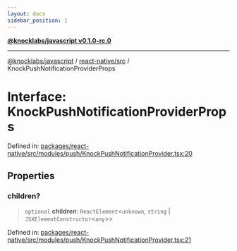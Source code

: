 ```yaml
---
layout: docs
sidebar_position: 1
---
```


[**@knocklabs/javascript v0.1.0-rc.0**](../../../index.mdx)

***

[@knocklabs/javascript](../../../modules.mdx) / [react-native/src](../index.mdx) / KnockPushNotificationProviderProps

# Interface: KnockPushNotificationProviderProps

Defined in: [packages/react-native/src/modules/push/KnockPushNotificationProvider.tsx:20](https://github.com/knocklabs/javascript/blob/main/packages/react-native/src/modules/push/KnockPushNotificationProvider.tsx#L20)

## Properties

### children?

> `optional` **children**: `ReactElement`\<`unknown`, `string` \| `JSXElementConstructor`\<`any`\>\>

Defined in: [packages/react-native/src/modules/push/KnockPushNotificationProvider.tsx:21](https://github.com/knocklabs/javascript/blob/main/packages/react-native/src/modules/push/KnockPushNotificationProvider.tsx#L21)
